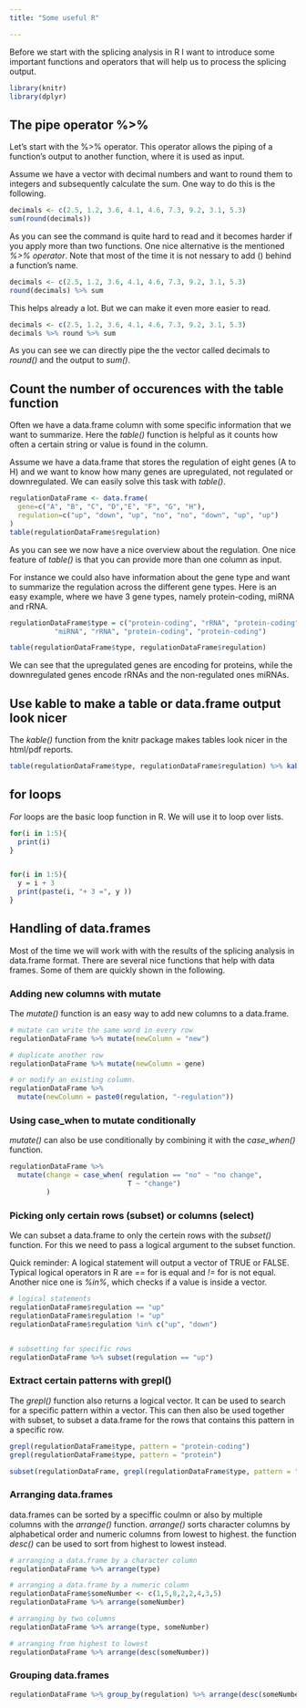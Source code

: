 ```yaml
---
title: "Some useful R"

---
```


Before we start with the splicing analysis in R I want to introduce some important functions and operators that will help us to process the splicing output.

```r
library(knitr)
library(dplyr)
```

## The pipe operator %\>%

Let's start with the %\>% operator. This operator allows the piping of a function's output to another function, where it is used as input.

Assume we have a vector with decimal numbers and want to round them to integers and subsequently calculate the sum. One way to do this is the following.

```r
decimals <- c(2.5, 1.2, 3.6, 4.1, 4.6, 7.3, 9.2, 3.1, 5.3)
sum(round(decimals))
```

As you can see the command is quite hard to read and it becomes harder if you apply more than two functions. One nice alternative is the mentioned *%\>% operator*. Note that most of the time it is not nessary to add () behind a function's name.

```r
decimals <- c(2.5, 1.2, 3.6, 4.1, 4.6, 7.3, 9.2, 3.1, 5.3)
round(decimals) %>% sum
```

This helps already a lot. But we can make it even more easier to read.

```r
decimals <- c(2.5, 1.2, 3.6, 4.1, 4.6, 7.3, 9.2, 3.1, 5.3)
decimals %>% round %>% sum
```

As you can see we can directly pipe the the vector called decimals to *round()* and the output to *sum()*.


## Count the number of occurences with the table function

Often we have a data.frame column with some specific information that we want to summarize. Here the *table()* function is helpful as it counts how often a certain string or value is found in the column.

Assume we have a data.frame that stores the regulation of eight genes (A to H) and we want to know how many genes are upregulated, not regulated or downregulated. We can easily solve this task with *table()*.

```r
regulationDataFrame <- data.frame(
  gene=c("A", "B", "C", "D","E", "F", "G", "H"),
  regulation=c("up", "down", "up", "no", "no", "down", "up", "up")
)
table(regulationDataFrame$regulation)
```

As you can see we now have a nice overview about the regulation. One nice feature of *table()* is that you can provide more than one column as input.

For instance we could also have information about the gene type and want to summarize the regulation across the different gene types. Here is an easy example, where we have 3 gene types, namely protein-coding, miRNA and rRNA.

```r

regulationDataFrame$type = c("protein-coding", "rRNA", "protein-coding", "miRNA",
           "miRNA", "rRNA", "protein-coding", "protein-coding")

table(regulationDataFrame$type, regulationDataFrame$regulation)
```

We can see that the upregulated genes are encoding for proteins, while the downregulated genes encode rRNAs and the non-regulated ones miRNAs.

## Use kable to make a table or data.frame output look nicer

The *kable()* function from the knitr package makes tables look nicer in the html/pdf reports.

```r
table(regulationDataFrame$type, regulationDataFrame$regulation) %>% kable()
```




## for loops

*For* loops are the basic loop function in R. We will use it to loop over lists.

```r
for(i in 1:5){
  print(i)
}


for(i in 1:5){
  y = i + 3
  print(paste(i, "+ 3 =", y )) 
}

```

## Handling of data.frames

Most of the time we will work with with the results of the splicing analysis in data.frame format. There are several nice functions that help with data frames. Some of them are quickly shown in the following.

### Adding new columns with mutate

The *mutate()* function is an easy way to add new columns to a data.frame.

```r
# mutate can write the same word in every row
regulationDataFrame %>% mutate(newColumn = "new")

# duplicate another row
regulationDataFrame %>% mutate(newColumn = gene)

# or modify an existing column.
regulationDataFrame %>% 
  mutate(newColumn = paste0(regulation, "-regulation"))

```

### Using case_when to mutate conditionally

*mutate()* can also be use conditionally by combining it with the *case_when()* function.

```r

regulationDataFrame %>% 
  mutate(change = case_when( regulation == "no" ~ "no change",
                             T ~ "change")
         )


```

### Picking only certain rows (subset) or columns (select)

We can subset a data.frame to only the certein rows with the *subset()* function. For this we need to pass a logical argument to the subset function. 

Quick reminder: A logical statement will output a vector of TRUE or FALSE. Typical logical operators in R are *==* for is equal and *!=* for is not equal. Another nice one is *%in%*, which checks if a value is inside a vector.

```r
# logical statements
regulationDataFrame$regulation == "up"
regulationDataFrame$regulation != "up"
regulationDataFrame$regulation %in% c("up", "down")


# subsetting for specific rows
regulationDataFrame %>% subset(regulation == "up")

```

### Extract certain patterns with grepl()

The *grepl()* function also returns a logical vector. It can be used to search for a specific pattern within a vector. This can then also be used together with subset, to subset a data.frame for the rows that contains this pattern in a specific row.

```r

grepl(regulationDataFrame$type, pattern = "protein-coding")
grepl(regulationDataFrame$type, pattern = "protein")

subset(regulationDataFrame, grepl(regulationDataFrame$type, pattern = "protein-coding"))

```

### Arranging data.frames
data.frames can be sorted by a speciffic coulmn or also by multiple columns with the *arrange()* function. *arrange()* sorts character columns by alphabetical order and numeric columns from lowest to highest. the function *desc()* can be used to sort from highest to lowest instead.

```r
# arranging a data.frame by a character column
regulationDataFrame %>% arrange(type)

# arranging a data.frame by a numeric column
regulationDataFrame$someNumber <- c(1,5,8,2,2,4,3,5)
regulationDataFrame %>% arrange(someNumber)

# arranging by two columns
regulationDataFrame %>% arrange(type, someNumber)

# arranging from highest to lowest
regulationDataFrame %>% arrange(desc(someNumber))

```


### Grouping data.frames

```r

regulationDataFrame %>% group_by(regulation) %>% arrange(desc(someNumber), .by_group = T) 

```



